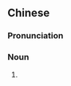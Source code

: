 ==Chinese==
{{zh-forms}}

===Pronunciation===
{{zh-pron
|m=yùyǐn
|cat=n
}}

===Noun===
{{zh-noun}}

# {{lb|zh|historical}} {{n-g|Name of an official position in the State of [[Chu]].}}